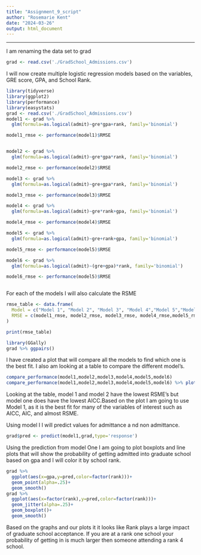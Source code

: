 ```yaml
---
title: "Assignment_9_script"
author: "Rosemarie Kent"
date: "2024-03-26"
output: html_document
---
```


------------------------------------------------------------------------

I am renaming the data set to grad

```r
grad <- read.csv('./GradSchool_Admissions.csv')

```

I will now create multiple logistic regression models based on the variables, GRE score, GPA, and School Rank.

```r
library(tidyverse)
library(ggplot2)
library(performance)
library(easystats)
grad <- read.csv('./GradSchool_Admissions.csv')
model1 <- grad %>% 
  glm(formula=as.logical(admit)~gre*gpa+rank, family='binomial')

model1_rmse <- performance(model1)$RMSE


model2 <- grad %>% 
  glm(formula=as.logical(admit)~gre*gpa*rank, family='binomial')

model2_rmse <- performance(model2)$RMSE

model3 <- grad %>% 
  glm(formula=as.logical(admit)~gre+gpa*rank, family='binomial')

model3_rmse <- performance(model3)$RMSE

model4 <- grad %>% 
  glm(formula=as.logical(admit)~gre*rank+gpa, family='binomial')

model4_rmse <- performance(model4)$RMSE

model5 <- grad %>% 
  glm(formula=as.logical(admit)~gre+rank+gpa, family='binomial')

model5_rmse <- performance(model5)$RMSE

model6 <- grad %>% 
  glm(formula=as.logical(admit)~(gre+gpa)*rank, family='binomial')

model6_rmse <- performance(model5)$RMSE



```

For each of the models I will also calculate the RSME

```r
rmse_table <- data.frame(
  Model = c("Model 1", "Model 2", "Model 3", "Model 4","Model 5","Model 6"),
  RMSE = c(model1_rmse, model2_rmse, model3_rmse, model4_rmse,model5_rmse,model6_rmse)
)

print(rmse_table)
```

```r
library(GGally)
grad %>% ggpairs()
```

I have created a plot that will compare all the models to find which one is the best fit. I also am looking at a table to compare the different model's.

```r
compare_performance(model1,model2,model3,model4,model5,model6)
compare_performance(model1,model2,model3,model4,model5,model6) %>% plot()

```

Looking at the table, model 1 and model 2 have the lowest RSME's but model one does have the lowest AICC.Based on the plot I am going to use Model 1, as it is the best fit for many of the variables of interest such as AICC, AIC, and almost RSME.

Using model I I will predict values for admittance a nd non admittance.

```r
grad$pred <- predict(model1,grad,type='response')

```

Using the prediction from model One I am going to plot boxplots and line plots that will show the probability of getting admitted into graduate school based on gpa and I will color it by school rank.

```r
grad %>% 
  ggplot(aes(x=gpa,y=pred,color=factor(rank)))+
  geom_point(alpha=.25)+
  geom_smooth()
grad %>% 
  ggplot(aes(x=factor(rank),y=pred,color=factor(rank)))+
  geom_jitter(alpha=.25)+
  geom_boxplot()+
  geom_smooth()
```

Based on the graphs and our plots it it looks like Rank plays a large impact of graduate school acceptance. If you are at a rank one school your probability of getting in is much larger then someone attending a rank 4 school.
